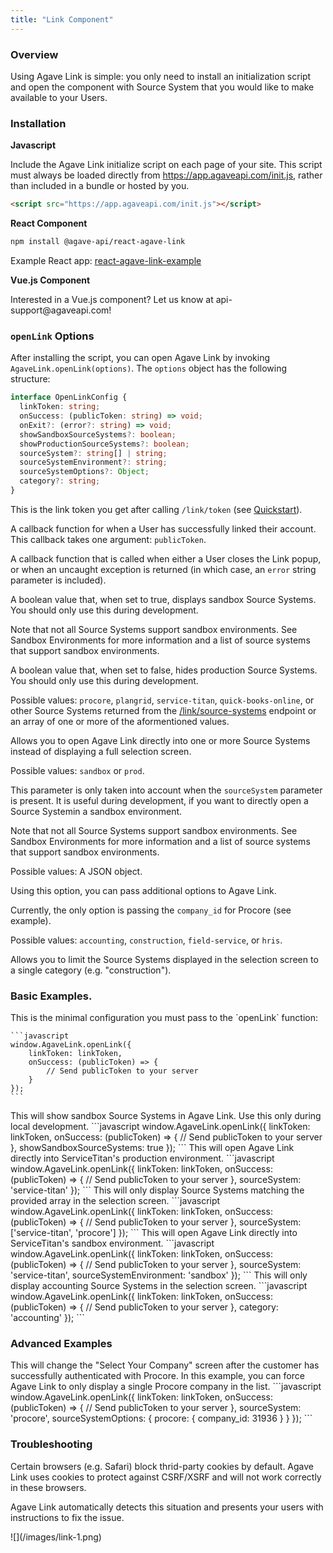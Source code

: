 ```yaml
---
title: "Link Component"
---
```


### Overview

Using <Tooltip tip="Embeddable front-end component where your Users can select Source Systems, authenticate, and share data with your application">Agave Link</Tooltip> is simple: you only need to install an initialization script and open the component with <Tooltip tip="Third-party software, such as Procore, QuickBooks Online, or ServiceTitan">Source System</Tooltip> that you would like to make available to your Users.

### Installation

**Javascript**

Include the Agave Link initialize script on each page of your site. This script must always be loaded directly from https://app.agaveapi.com/init.js, rather than included in a bundle or hosted by you.

```html
<script src="https://app.agaveapi.com/init.js"></script>
```

**React Component**

```bash
npm install @agave-api/react-agave-link
```

Example React app: [react-agave-link-example](https://github.com/agave-api/react-agave-link-example)

**Vue.js Component**

<Info>
  Interested in a Vue.js component? Let us know at api-support@agaveapi.com!
</Info>

### `openLink` Options

After installing the script, you can open Agave Link by invoking `AgaveLink.openLink(options)`. The `options` object has the following structure:

```typescript
interface OpenLinkConfig {
  linkToken: string;
  onSuccess: (publicToken: string) => void;
  onExit?: (error?: string) => void;
  showSandboxSourceSystems?: boolean;
  showProductionSourceSystems?: boolean;
  sourceSystem?: string[] | string;
  sourceSystemEnvironment?: string;
  sourceSystemOptions?: Object;
  category?: string;
}
```

<ResponseField name="linkToken" type="string" required>

This is the link token you get after calling `/link/token` (see [Quickstart](/agave-link/quickstart)).

</ResponseField>

<ResponseField name="onSuccess" type="(publicToken: string) => void" required>

A callback function for when a <Tooltip tip="A person with access to a system, likely the end-user of your application">User</Tooltip> has successfully linked their account. This callback takes one argument: `publicToken`.

</ResponseField>

<ResponseField name="onExit" type="(error?: string) => void">

A callback function that is called when either a <Tooltip tip="A person with access to a system, likely the end-user of your application">User</Tooltip> closes the Link popup, or when an uncaught exception is returned (in which case, an `error` string parameter is included).

</ResponseField>

<ResponseField name="showSandboxSourceSystems" type="boolean" default="false">

A boolean value that, when set to true, displays sandbox Source Systems. You should only use this during development.

Note that not all <Tooltip tip="Third-party software, such as Procore, QuickBooks Online, or ServiceTitan">Source Systems</Tooltip> support sandbox environments. See Sandbox Environments for more information and a list of source systems that support sandbox environments.

</ResponseField>

<ResponseField name="showProductionSourceSystems" type="boolean" default="true">

A boolean value that, when set to false, hides production <Tooltip tip="Third-party software, such as Procore, QuickBooks Online, or ServiceTitan">Source Systems</Tooltip>. You should only use this during development.

</ResponseField>

<ResponseField name="sourceSystem" type="string[] | string" default="null">

Possible values: `procore`, `plangrid`, `service-titan`, `quick-books-online`, or other Source Systems returned from the [/link/source-systems](https://docs.agaveapi.com/agave-api/source-systems) endpoint or an array of one or more of the aformentioned values.

Allows you to open Agave Link directly into one or more <Tooltip tip="Third-party software, such as Procore, QuickBooks Online, or ServiceTitan">Source Systems</Tooltip> instead of displaying a full selection screen.

</ResponseField>

<ResponseField name="sourceSystemEnvironment" type="string" default="prod">

Possible values: `sandbox` or `prod`.

This parameter is only taken into account when the `sourceSystem` parameter is present. It is useful during development, if you want to directly open a Source Systemin a sandbox environment.

Note that not all Source Systems support sandbox environments. See Sandbox Environments for more information and a list of source systems that support sandbox environments.

</ResponseField>

<ResponseField name="sourceSystemOptions" type="boolean" default="null">

Possible values: A JSON object.

Using this option, you can pass additional options to Agave Link.

Currently, the only option is passing the `company_id` for Procore (see example).

</ResponseField>

<ResponseField name="category" type="boolean" default="null">

Possible values: `accounting`, `construction`, `field-service`, or `hris`.

Allows you to limit the <Tooltip tip="Third-party software, such as Procore, QuickBooks Online, or ServiceTitan">Source Systems</Tooltip> displayed in the selection screen to a single category (e.g. "construction").

</ResponseField>

### Basic Examples.

<Tabs>
  <Tab title="Minimal Options">
    This is the minimal configuration you must pass to the `openLink` function:
    
    ```javascript
    window.AgaveLink.openLink({
        linkToken: linkToken,
        onSuccess: (publicToken) => {
            // Send publicToken to your server
        }
    });
    ```

  </Tab>
  <Tab title="Show Sandbox Source Systems">
    This will show sandbox Source Systems in Agave Link. Use this only during local development.
    ```javascript
    window.AgaveLink.openLink({
        linkToken: linkToken,
        onSuccess: (publicToken) => {
            // Send publicToken to your server
        },
        showSandboxSourceSystems: true
    });
    ```

  </Tab>
  <Tab title="Specific Source Systems">
    This will open Agave Link directly into ServiceTitan's production environment.
    ```javascript
    window.AgaveLink.openLink({
        linkToken: linkToken,
        onSuccess: (publicToken) => {
            // Send publicToken to your server
        },
        sourceSystem: 'service-titan'
    });
    ```
  </Tab>
  <Tab title="Multiple Source Systems">
    This will only display Source Systems matching the provided array in the selection screen.
    ```javascript
    window.AgaveLink.openLink({
        linkToken: linkToken,
        onSuccess: (publicToken) => {
            // Send publicToken to your server
        },
        sourceSystem: ['service-titan', 'procore']
    });
    ```
  </Tab>
  <Tab title="Specific Source Systems (Sandbox)">
    This will open Agave Link directly into ServiceTitan's sandbox environment.
    ```javascript
    window.AgaveLink.openLink({
        linkToken: linkToken,
        onSuccess: (publicToken) => {
            // Send publicToken to your server
        },
        sourceSystem: 'service-titan',
        sourceSystemEnvironment: 'sandbox'
    });
    ```
  </Tab>
  <Tab title="Specific Category">
    This will only display accounting Source Systems in the selection screen.
    ```javascript
    window.AgaveLink.openLink({
        linkToken: linkToken,
        onSuccess: (publicToken) => {
            // Send publicToken to your server
        },
        category: 'accounting'
    });
    ```
  </Tab>
</Tabs>

### Advanced Examples

<Tabs>
  <Tab title="Source System Options">
    This will change the "Select Your Company" screen after the customer has successfully authenticated with Procore. In this example, you can force Agave Link to only display a single Procore company in the list.
    ```javascript
    window.AgaveLink.openLink({
        linkToken: linkToken,
        onSuccess: (publicToken) => {
            // Send publicToken to your server
        },
        sourceSystem: 'procore',
        sourceSystemOptions: { 
            procore: { 
                company_id: 31936 
            } 
        }
    });
    ```
  </Tab>
</Tabs>

### Troubleshooting

Certain browsers (e.g. Safari) block thrid-party cookies by default. Agave Link uses cookies to protect against CSRF/XSRF and will not work correctly in these browsers.

Agave Link automatically detects this situation and presents your users with instructions to fix the issue.

<Frame>![](/images/link-1.png)</Frame>
